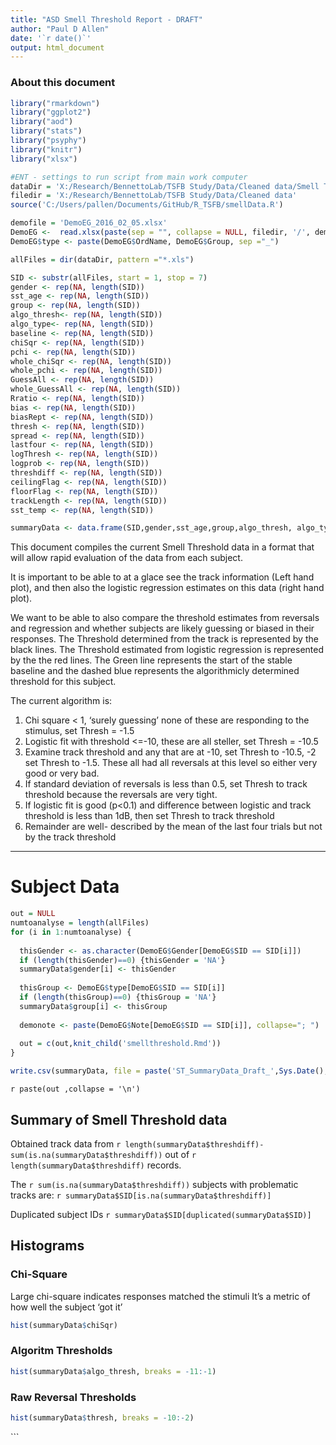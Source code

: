 ```yaml
---
title: "ASD Smell Threshold Report - DRAFT"
author: "Paul D Allen"
date: '`r date()`'
output: html_document
---
```

### About this document
```r
library("rmarkdown")
library("ggplot2")
library("aod")
library("stats")
library("psyphy")
library("knitr")
library("xlsx")

#ENT - settings to run script from main work computer
dataDir = 'X:/Research/BennettoLab/TSFB Study/Data/Cleaned data/Smell Threshold Data Files'
filedir = 'X:/Research/BennettoLab/TSFB Study/Data/Cleaned data'
source('C:/Users/pallen/Documents/GitHub/R_TSFB/smellData.R')

demofile = 'DemoEG_2016_02_05.xlsx'
DemoEG <-  read.xlsx(paste(sep = "", collapse = NULL, filedir, '/', demofile),1)
DemoEG$type <- paste(DemoEG$OrdName, DemoEG$Group, sep ="_")

allFiles = dir(dataDir, pattern ="*.xls")

SID <- substr(allFiles, start = 1, stop = 7)
gender <- rep(NA, length(SID))
sst_age <- rep(NA, length(SID))
group <- rep(NA, length(SID))
algo_thresh<- rep(NA, length(SID))
algo_type<- rep(NA, length(SID))
baseline <- rep(NA, length(SID))
chiSqr <- rep(NA, length(SID))
pchi <- rep(NA, length(SID))
whole_chiSqr <- rep(NA, length(SID))
whole_pchi <- rep(NA, length(SID))
GuessAll <- rep(NA, length(SID))
whole_GuessAll <- rep(NA, length(SID))
Rratio <- rep(NA, length(SID))
bias <- rep(NA, length(SID))
biasRept <- rep(NA, length(SID))
thresh <- rep(NA, length(SID))
spread <- rep(NA, length(SID))
lastfour <- rep(NA, length(SID))
logThresh <- rep(NA, length(SID))
logprob <- rep(NA, length(SID))
threshdiff <- rep(NA, length(SID))
ceilingFlag <- rep(NA, length(SID))
floorFlag <- rep(NA, length(SID))
trackLength <- rep(NA, length(SID))
sst_temp <- rep(NA, length(SID))

summaryData <- data.frame(SID,gender,sst_age,group,algo_thresh, algo_type,baseline, chiSqr,pchi,whole_chiSqr, whole_pchi, GuessAll, whole_GuessAll, Rratio, bias,biasRept, thresh, spread, lastfour,logThresh,logprob,threshdiff,ceilingFlag, floorFlag,trackLength, sst_temp)
```


This document compiles the current Smell Threshold data in a format that will allow rapid evaluation of the data from each subject.

It is important to be able to at a glace see the track information (Left hand plot), and then also the logistic regression estimates on this data (right hand plot).

We want to be able to also compare the threshold estimates from reversals and regression and whether subjects are likely guessing or biased in their responses. The Threshold determined from the track is represented by the black lines. The Threshold estimated from logistic regression is represented by the the red lines. The Green line represents the start of the stable baseline and the dashed blue represents the algorithmicly determined threshold for this subject.

The current algorithm is:

1)	Chi square < 1, 'surely guessing' none of these are responding to the stimulus, set Thresh = -1.5
2)	Logistic fit with threshold <=-10, these are all steller, set Thresh = -10.5
3)	Examine track threshold and any that are at -10, set Thresh to -10.5, -2 set Thresh to -1.5. These all had all reversals at this level so either very good or very bad.
4)	If standard deviation of reversals is less than 0.5, set Thresh to track threshold because the reversals are very tight.
5)	If logistic fit is good (p<0.1) and difference between logistic and track threshold is less than 1dB, then set Thresh to track threshold
6)	Remainder are well- described by the mean of the last four trials but not by the track threshold


---

\pagebreak


# Subject Data

```r
out = NULL
numtoanalyse = length(allFiles)
for (i in 1:numtoanalyse) {
  
  thisGender <- as.character(DemoEG$Gender[DemoEG$SID == SID[i]])
  if (length(thisGender)==0) {thisGender = 'NA'}  
  summaryData$gender[i] <- thisGender
  
  thisGroup <- DemoEG$type[DemoEG$SID == SID[i]]
  if (length(thisGroup)==0) {thisGroup = 'NA'} 
  summaryData$group[i] <- thisGroup
  
  demonote <- paste(DemoEG$Note[DemoEG$SID == SID[i]], collapse="; ")
  
  out = c(out,knit_child('smellthreshold.Rmd'))
}

write.csv(summaryData, file = paste('ST_SummaryData_Draft_',Sys.Date(),".csv", sep = ''))
```
`r paste(out ,collapse = '\n')`

## Summary of Smell Threshold data

Obtained track data from `r length(summaryData$threshdiff)-sum(is.na(summaryData$threshdiff))` out of `r length(summaryData$threshdiff)` records.

The `r sum(is.na(summaryData$threshdiff))` subjects with problematic tracks are:
`r summaryData$SID[is.na(summaryData$threshdiff)]`

Duplicated subject IDs
`r summaryData$SID[duplicated(summaryData$SID)]`

\pagebreak


## Histograms
### Chi-Square
Large chi-square indicates responses matched the stimuli
It's a metric of how well the subject 'got it'

``` r

hist(summaryData$chiSqr)

```
\pagebreak

### Algoritm Thresholds

``` r

hist(summaryData$algo_thresh, breaks = -11:-1)

```

\pagebreak


### Raw Reversal Thresholds
```r

hist(summaryData$thresh, breaks = -10:-2)


```


\pagebreak


```
